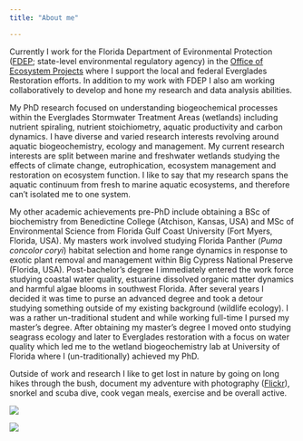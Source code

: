 ```yaml
---
title: "About me"

---
```

<div class = "row">
<div class = "col-md-6">
Currently I work for the Florida Department of Evironmental Protection ([FDEP](https://floridadep.gov/){target="_blank"}; state-level environmental regulatory agency) in the [Office of Ecosystem Projects](https://floridadep.gov/eco-pro){target="_blank"} where I support the local and federal Everglades Restoration efforts. In addition to my work with FDEP I also am working collaboratively to develop and hone my research and data analysis abilities.

My PhD research focused on understanding biogeochemical processes within the Everglades Stormwater Treatment Areas (wetlands) including nutrient spiraling, nutrient stoichiometry, aquatic productivity and carbon dynamics. I have diverse and varied research interests revolving around aquatic biogeochemistry, ecology and management. My current research interests are split between marine and freshwater wetlands studying the effects of climate change, eutrophication, ecosystem management and restoration on ecosystem function. I like to say that my research spans the aquatic continuum from fresh to marine aquatic ecosystems, and therefore can't isolated me to one system. 

My other academic achievements pre-PhD include obtaining a BSc of biochemistry from Benedictine College (Atchison, Kansas, USA) and MSc of Environmental Science from Florida Gulf Coast University (Fort Myers, Florida, USA). My masters work involved studying Florida Panther (_Puma concolor coryi_) habitat selection and home range dynamics in response to exotic plant removal and management within Big Cypress National Preserve (Florida, USA). Post-bachelor’s degree I immediately entered the work force studying coastal water quality, estuarine dissolved organic matter dynamics and harmful algae blooms in southwest Florida. After several years I decided it was time to purse an advanced degree and took a detour studying something outside of my existing background (wildlife ecology). I was a rather un-traditional student and while working full-time I pursed my master’s degree. After obtaining my master’s degree I moved onto studying seagrass ecology and later to Everglades restoration with a focus on water quality which led me to the wetland biogeochemistry lab at University of Florida where I (un-traditionally) achieved my PhD. 

Outside of work and research I like to get lost in nature by going on long hikes through the bush, document my adventure with photography ([Flickr](https://www.flickr.com/people/swampthingsjourney/){target="_blank"}), snorkel and scuba dive, cook vegan meals, exercise and be overall active. 
</div>

<div class = "col-md-6">

![ ](images/PJ_dogs.jpg)

![ ](images/Paul_Kara_wetland.JPG)


</div>